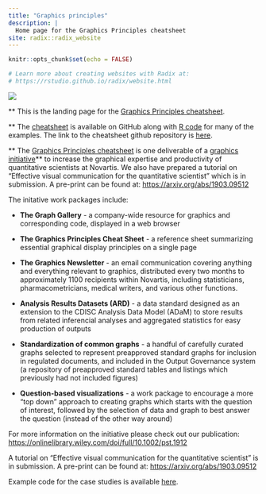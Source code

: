 ```yaml
---
title: "Graphics principles"
description: |
  Home page for the Graphics Principles cheatsheet
site: radix::radix_website
---
```


```r
knitr::opts_chunk$set(echo = FALSE)

# Learn more about creating websites with Radix at:
# https://rstudio.github.io/radix/website.html

```


[![](/assets/2018-11-06_thumbnail.png)](https://github.com/GraphicsPrinciples/CheatSheet/blob/master/NVSCheatSheet.pdf)

** This is the landing page for the [Graphics Principles cheatsheet](https://github.com/GraphicsPrinciples/CheatSheet/blob/master/NVSCheatSheet.pdf).

** The [cheatsheet](https://github.com/GraphicsPrinciples/CheatSheet/blob/master/NVSCheatSheet.pdf) is available on GitHub along with [R code](https://github.com/GraphicsPrinciples/CheatSheet) for many of the examples. The link to the cheatsheet github repository is [here](https://github.com/GraphicsPrinciples/CheatSheet). 

** The [Graphics Principles cheatsheet](https://github.com/GraphicsPrinciples/CheatSheet/blob/master/NVSCheatSheet.pdf) is one deliverable of a [graphics initiative](https://onlinelibrary.wiley.com/doi/full/10.1002/pst.1912)** to increase the graphical expertise and productivity of quantitative scientists at Novartis. We also have prepared a tutorial on "Effective visual communication for the quantitative scientist" which is in submission. A pre-print can be found at: [https://arxiv.org/abs/1903.09512](https://arxiv.org/abs/1903.09512) 

The initative work packages include:

- **The Graph Gallery** - a company-wide resource for graphics and corresponding code, displayed in a web browser

- **The Graphics Principles Cheat Sheet** - a reference sheet summarizing essential graphical display principles on a single page

- **The Graphics Newsletter** - an email communication covering anything and everything relevant to graphics, distributed every two months to approximately 1100 recipients within Novartis, including statisticians, pharmacometricians, medical writers, and various other functions.

- **Analysis Results Datasets (ARD)** - a data standard designed as an extension to the CDISC Analysis Data Model (ADaM) to store results from related inferencial analyses and aggregated statistics for easy production of outputs

- **Standardization of common graphs** - a handful of carefully curated graphs selected to represent preapproved standard graphs for inclusion in regulated documents, and included in the Output Governance system (a repository of preapproved standard tables and listings which previously had not included figures)

- **Question-based visualizations** - a work package to encourage a more "top down" approach to creating graphs which starts with the question of interest, followed by the selection of data and graph to best answer the question (instead of the other way around)

For more information on the initiative please check out our publication: [https://onlinelibrary.wiley.com/doi/full/10.1002/pst.1912](https://onlinelibrary.wiley.com/doi/full/10.1002/pst.1912) 

A tutorial on "Effective visual communication for the quantitative scientist" is in submission. A pre-print can be found at: [https://arxiv.org/abs/1903.09512](https://arxiv.org/abs/1903.09512) 

Example code for the case studies is available [here](https://github.com/GraphicsPrinciples/Tutorial-viz-com). 



